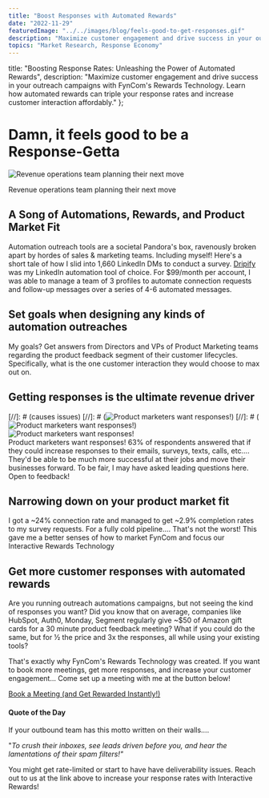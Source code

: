 ```yaml
---
title: "Boost Responses with Automated Rewards"
date: "2022-11-29"
featuredImage: "../../images/blog/feels-good-to-get-responses.gif"
description: "Maximize customer engagement and drive success in your outreach campaigns with FynCom's Rewards Technology. Learn how automated rewards can triple your response rates and increase customer interaction affordably."
topics: "Market Research, Response Economy"
---
```



title: "Boosting Response Rates: Unleashing the Power of Automated Rewards",
  description: "Maximize customer engagement and drive success in your outreach campaigns with FynCom's Rewards Technology. Learn how automated rewards can triple your response rates and increase customer interaction affordably."
};

[//]: # (GIf does not show up on home page of blogs)
<Wrapper seo={meta}>

  # Damn, it feels good to be a Response-Getta

  <img src={gettingResponses} alt="Revenue operations team planning their next move" />

  Revenue operations team planning their next move

  ## **A Song of Automations, Rewards, and Product Market Fit**

  Automation outreach tools are a societal Pandora's box, ravenously broken apart by hordes of sales & marketing teams. Including myself! Here's a short tale of how I slid into 1,660 LinkedIn DMs to conduct a survey. [Dripify](https://dripify.io/#a_aid=adrian) was my LinkedIn automation tool of choice. For $99/month per account, I was able to manage a team of 3 profiles to automate connection requests and follow-up messages over a series of 4-6 automated messages.

  ## **Set goals when designing any kinds of automation outreaches**

  My goals? Get answers from Directors and VPs of Product Marketing teams regarding the product feedback segment of their customer lifecycles. Specifically, what is the one customer interaction they would choose to max out on.

  ## **Getting responses is the ultimate revenue driver**

  <div className="use-case-section">
    <div className="use-case-image">
[//]: # (causes issues)
[//]: # (<img className={"float-left large"} src={linkedInSurvey} alt="Product marketers want responses!" />)
[//]: # (      <img className={"float-left"} src={linkedInSurvey} alt="Product marketers want responses!" />)
      <img  src={linkedInSurvey} alt="Product marketers want responses!" />
    </div>
    <div className="use-case-description">
      Product marketers want responses!
      63% of respondents answered that if they could increase responses to their emails, surveys, texts, calls, etc…. They'd be able to be much more successful at their jobs and move their businesses forward. To be fair, I may have asked leading questions here. Open to feedback!
    </div>
  </div>

  ## **Narrowing down on your product market fit**

  I got a ~24% connection rate and managed to get ~2.9% completion rates to my survey requests. For a fully cold pipeline…. That's not the worst! This gave me a better senses of how to market FynCom and focus our Interactive Rewards Technology

  ## **Get more customer responses with automated rewards**

  Are you running outreach automations campaigns, but not seeing the kind of responses you want? Did you know that on average, companies like HubSpot, Auth0, Monday, Segment regularly give ~$50 of Amazon gift cards for a 30 minute product feedback meeting? What if you could do the same, but for ½ the price and 3x the responses, all while using your existing tools?

  That's exactly why FynCom's Rewards Technology was created. If you want to book more meetings, get more responses, and increase your customer engagement... Come set up a meeting with me at the button below!

  <div className="button-container">
    <a className="learn-more-btn cash centered" href="https://calendly.com/adrian-fyncom/30min">Book a Meeting (and Get Rewarded Instantly!)</a>
  </div>

  #### **Quote of the Day**

  If your outbound team has this motto written on their walls….

  "_To crush their inboxes, see leads driven before you, and hear the lamentations of their spam filters!"_

  You might get rate-limited or start to have have deliverability issues. Reach out to us at the link above to increase your response rates with Interactive Rewards!

</Wrapper>
